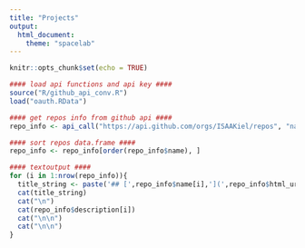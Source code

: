 ```yaml
---
title: "Projects"
output:
  html_document:
    theme: "spacelab"
---
```


```r
knitr::opts_chunk$set(echo = TRUE)
```

```r
#### load api functions and api key ####
source("R/github_api_conv.R")
load("oauth.RData")

#### get repos info from github api ####
repo_info <- api_call("https://api.github.com/orgs/ISAAKiel/repos", "name", oauth)

#### sort repos data.frame ####
repo_info <- repo_info[order(repo_info$name), ]
```

```r
#### textoutput ####
for (i in 1:nrow(repo_info)){
  title_string <- paste('## [',repo_info$name[i],'](',repo_info$html_url[i],')',sep="")
  cat(title_string)
  cat("\n")
  cat(repo_info$description[i])
  cat("\n\n")
  cat("\n\n")
}
```



